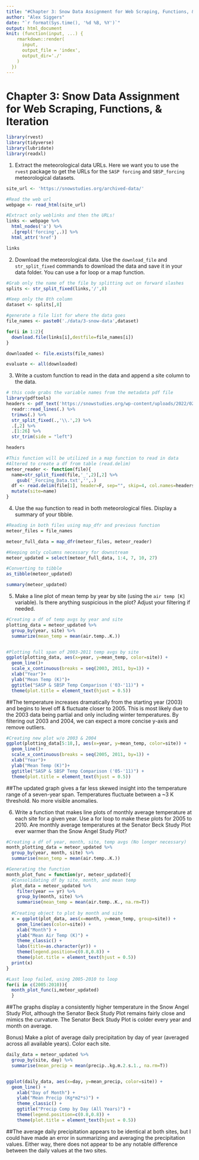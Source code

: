 ```yaml
---
title: "#Chapter 3: Snow Data Assignment for Web Scraping, Functions, & Iteration"
author: "Alex Siggers"
date: "`r format(Sys.time(), '%d %B, %Y')`"
output: html_document
knit: (function(input, ...) {
    rmarkdown::render(
      input,
      output_file = 'index',
      output_dir='./'
    )
  })
---
```


# Chapter 3: Snow Data Assignment for Web Scraping, Functions, & Iteration

```r
library(rvest)
library(tidyverse)
library(lubridate)
library(readxl)

```


1) Extract the meteorological data URLs. Here we want you to use the `rvest` package to get the URLs for the `SASP forcing` and `SBSP_forcing` meteorological datasets.

```r
site_url <- 'https://snowstudies.org/archived-data/'

#Read the web url
webpage <- read_html(site_url)

#Extract only weblinks and then the URLs!
links <- webpage %>%
  html_nodes('a') %>%
  .[grepl('forcing',.)] %>%
  html_attr('href')

links
```


2) Download the meteorological data. Use the `download_file` and `str_split_fixed` commands to download the data and save it in your data folder. You can use a for loop or a map function. 

```r

#Grab only the name of the file by splitting out on forward slashes
splits <- str_split_fixed(links,'/',8)

#Keep only the 8th column
dataset <- splits[,8] 

#generate a file list for where the data goes
file_names <- paste0('./data/3-snow-data',dataset)

for(i in 1:2){
  download.file(links[i],destfile=file_names[i])
}

downloaded <- file.exists(file_names)

evaluate <- all(downloaded)
```


3) Write a custom function to read in the data and append a site column to the data.

```r

# this code grabs the variable names from the metadata pdf file
library(pdftools)
headers <- pdf_text('https://snowstudies.org/wp-content/uploads/2022/02/Serially-Complete-Metadata-text08.pdf') %>%
  readr::read_lines(.) %>%
  trimws(.) %>%
  str_split_fixed(.,'\\.',2) %>%
  .[,2] %>%
  .[1:26] %>%
  str_trim(side = "left")

headers

#This function will be utilized in a map function to read in data
#Altered to create a df from table (read.delim)
meteor_reader <- function(file){
  name=str_split_fixed(file,'_',2)[,2] %>%
    gsub('_Forcing_Data.txt','',.)
  df <- read.delim(file[1], header=F, sep="", skip=4, col.names=headers) %>%
  mutate(site=name)
}


```

4) Use the `map` function to read in both meteorological files. Display a summary of your tibble.

```r
#Reading in both files using map_dfr and previous function
meteor_files = file_names

meteor_full_data = map_dfr(meteor_files, meteor_reader)

#Keeping only columns necessary for downstream
meteor_updated = select(meteor_full_data, 1:4, 7, 10, 27)

#Converting to tibble
as_tibble(meteor_updated)
```


```r
summary(meteor_updated)
```


5) Make a line plot of mean temp by year by site (using the `air temp [K]` variable). Is there anything suspicious in the plot? Adjust your filtering if needed.

```r
#Creating a df of temp avgs by year and site
plotting_data = meteor_updated %>%
  group_by(year, site) %>%
  summarize(mean_temp = mean(air.temp..K.))


#Plotting full span of 2003-2011 temp avgs by site
ggplot(plotting_data, aes(x=year, y=mean_temp, color=site)) +
  geom_line()+
  scale_x_continuous(breaks = seq(2003, 2011, by=1)) +
  xlab("Year")+
  ylab("Mean Temp (K)")+
  ggtitle("SASP & SBSP Temp Comparison ('03-'11)") +
  theme(plot.title = element_text(hjust = 0.5))
```

##The temperature increases dramatically from the starting year (2003) and begins to level off & fluctuate closer to 2005. This is most likely due to the 2003 data being partial and only including winter temperatures. By filtering out 2003 and 2004, we can expect a more concise y-axis and remove outliers. 

```r
#Creating new plot w/o 2003 & 2004
ggplot(plotting_data[5:18,], aes(x=year, y=mean_temp, color=site)) +
  geom_line()+
  scale_x_continuous(breaks = seq(2005, 2011, by=1)) +
  xlab("Year")+
  ylab("Mean Temp (K)")+
  ggtitle("SASP & SBSP Temp Comparison ('05-'11)") +
  theme(plot.title = element_text(hjust = 0.5))
```

##The updated graph gives a far less skewed insight into the temperature range of a seven-year span. Temperatures fluctuate between a ~3 K threshold. No more visible anomalies.


6) Write a function that makes line plots of monthly average temperature at each site for a given year. Use a for loop to make these plots for 2005 to 2010. Are monthly average temperatures at the Senator Beck Study Plot ever warmer than the Snow Angel Study Plot?

```r
#Creating a df of year, month, site, temp avgs (No longer necessary)
month_plotting_data = meteor_updated %>%
  group_by(year, month, site) %>%
  summarise(mean_temp = mean(air.temp..K.))

#Generating the function
month_plot_func = function(yr, meteor_updated){
  #Consolidating df by site, month, and mean temp
  plot_data = meteor_updated %>%
    filter(year == yr) %>%
    group_by(month, site) %>%
    summarise(mean_temp = mean(air.temp..K., na.rm=T))
  
  #Creating object to plot by month and site
  x = ggplot(plot_data, aes(x=month, y=mean_temp, group=site)) +
    geom_line(aes(color=site)) +
    xlab("Month") +
    ylab("Mean Air Temp (K)") + 
    theme_classic() +
    labs(title=as.character(yr)) +
    theme(legend.position=c(0.8,0.8)) +
    theme(plot.title = element_text(hjust = 0.5))
  print(x)
}

#Last loop failed, using 2005-2010 to loop
for(i in c(2005:2010)){
  month_plot_func(i,meteor_updated)
  }

```

##The graphs display a consistently higher temperature in the Snow Angel Study Plot, although the Senator Beck Study Plot remains fairly close and mimics the curvature. The Senator Beck Study Plot is colder every year and month on average.  



Bonus) Make a plot of average daily precipitation by day of year (averaged across all available years). Color each site.

```r
daily_data = meteor_updated %>%
  group_by(site, day) %>%
  summarise(mean_precip = mean(precip..kg.m.2.s.1., na.rm=T))


ggplot(daily_data, aes(x=day, y=mean_precip, color=site)) +
  geom_line() +
    xlab("Day of Month") +
    ylab("Mean Precip (Kg*m2*s)") + 
    theme_classic() +
    ggtitle("Precip Comp by Day (All Years)") +
    theme(legend.position=c(0.8,0.8)) +
    theme(plot.title = element_text(hjust = 0.5))

```

##The average daily precipitation appears to be identical at both sites, but I could have made an error in summarizing and averaging the precipitation values. Either way, there does not appear to be any notable difference between the daily values at the two sites. 


